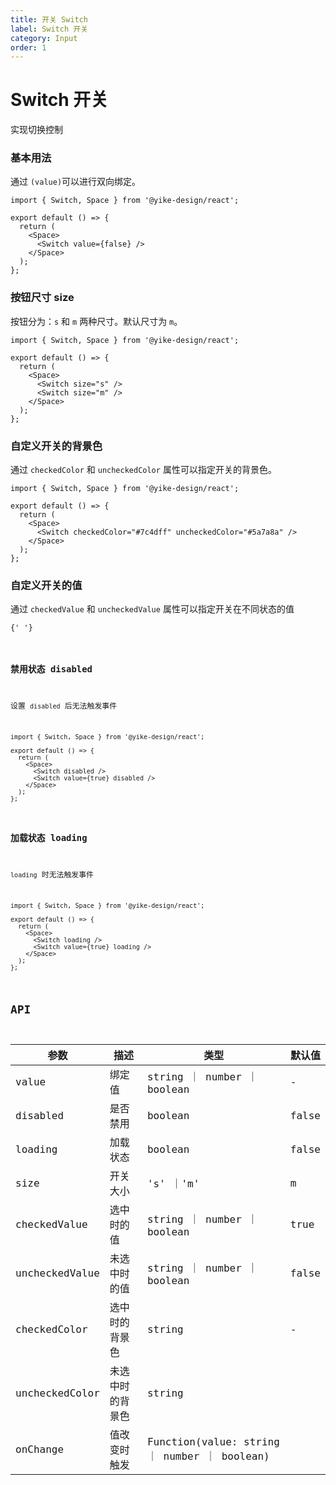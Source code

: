 ```yaml
---
title: 开关 Switch
label: Switch 开关
category: Input
order: 1
---
```


# Switch 开关

实现切换控制

### 基本用法

通过 `(value)`可以进行双向绑定。

```tsx
import { Switch, Space } from '@yike-design/react';

export default () => {
  return (
    <Space>
      <Switch value={false} />
    </Space>
  );
};
```

### 按钮尺寸 size

按钮分为：`s` 和 `m` 两种尺寸。默认尺寸为 `m`。

```tsx
import { Switch, Space } from '@yike-design/react';

export default () => {
  return (
    <Space>
      <Switch size="s" />
      <Switch size="m" />
    </Space>
  );
};
```

### 自定义开关的背景色

通过 `checkedColor` 和 `uncheckedColor` 属性可以指定开关的背景色。

```tsx
import { Switch, Space } from '@yike-design/react';

export default () => {
  return (
    <Space>
      <Switch checkedColor="#7c4dff" uncheckedColor="#5a7a8a" />
    </Space>
  );
};
```

### 自定义开关的值

通过 `checkedValue` 和 `uncheckedValue` 属性可以指定开关在不同状态的值

<code src="~demos/switch/custom.tsx" />{' '}

### 禁用状态 disabled

设置 `disabled` 后无法触发事件

```tsx
import { Switch, Space } from '@yike-design/react';

export default () => {
  return (
    <Space>
      <Switch disabled />
      <Switch value={true} disabled />
    </Space>
  );
};
```

### 加载状态 loading

`loading` 时无法触发事件

```tsx
import { Switch, Space } from '@yike-design/react';

export default () => {
  return (
    <Space>
      <Switch loading />
      <Switch value={true} loading />
    </Space>
  );
};
```

## API

| 参数             | 描述       | 类型                                         | 默认值   |
|----------------|----------|--------------------------------------------|-------|
| value          | 绑定值      | string ｜ number ｜ boolean                  | -     |
| disabled       | 是否禁用     | boolean                                    | false |
| loading        | 加载状态     | boolean                                    | false |
| size           | 开关大小     | 's' ｜'m'                                   | m     |
| checkedValue   | 选中时的值    | string ｜ number ｜ boolean                  | true  |
| uncheckedValue | 未选中时的值   | string ｜ number ｜ boolean                  | false |
| checkedColor   | 选中时的背景色  | string                                     | -     |
| uncheckedColor | 未选中时的背景色 | string                                     |
| onChange       | 值改变时触发   | Function(value: string ｜ number ｜ boolean) |
